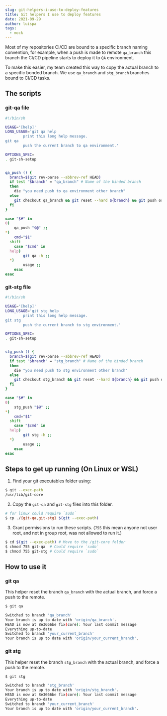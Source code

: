 ```yaml
---
slug: git-helpers-i-use-to-deploy-features
title: Git helpers I use to deploy features
date: 2021-09-29
author: luispa
tags:
  - mock
---
```

Most of my repositories CI/CD are bound to a specific branch naming convention, for example, when a push is made to remote `qa_branch` this branch the CI/CD pipeline starts to deploy it to `QA` environment. 

To make this easier, my team created this way to copy the actual branch to a specific bonded branch. We use `qa_branch` and `stg_branch` branches bound to CI/CD tasks.

## The scripts

### git-qa file
```bash
#!/bin/sh

USAGE='[help]'
LONG_USAGE='git qa help
        print this long help message.
git qa
        push the current branch to qa environment.'

OPTIONS_SPEC=
. git-sh-setup


qa_push () {
  branch=$(git rev-parse --abbrev-ref HEAD)
  if test "$branch" = "qa_branch" # Name of the binded branch
  then
    die "you need push to qa environment other branch"
  else
    git checkout qa_branch && git reset --hard ${branch} && git push origin qa_branch -f && git checkout ${branch}
  fi
}

case "$#" in
0)
	qa_push "$@" ;;
*)
	cmd="$1"
  shift
	case "$cmd" in
  help)
		git qa -h ;;
  *)
		usage ;;
	esac
esac
```

### git-stg file
```bash
#!/bin/sh

USAGE='[help]'
LONG_USAGE='git stg help
        print this long help message.
git stg
        push the current branch to stg environment.'

OPTIONS_SPEC=
. git-sh-setup


stg_push () {
  branch=$(git rev-parse --abbrev-ref HEAD)
  if test "$branch" = "stg_branch" # Name of the binded branch
  then
    die "you need push to stg environment other branch"
  else
    git checkout stg_branch && git reset --hard ${branch} && git push origin stg_branch -f && git checkout ${branch}
  fi
}

case "$#" in
0)
	stg_push "$@" ;;
*)
	cmd="$1"
  shift
	case "$cmd" in
  help)
		git stg -h ;;
  *)
		usage ;;
	esac
esac
```


## Steps to get up running (On Linux or WSL)

1. Find your git executables folder using:

```bash
$ git --exec-path
/usr/lib/git-core
```

2. Copy the `git-qa` and `git-stg` files into this folder.

```bash
# for linux could require `sudo`
$ cp ./{git-qa,git-stg} $(git --exec-path)
```

3. Grant permissions to run these scripts. (`755` this mean anyone not user root,
   and not in group root, was not allowed to run it.)

```bash
$ cd $(git --exec-path) # Move to the /git-core folder
$ chmod 755 git-qa  # Could require `sudo`
$ chmod 755 git-stg # Could require `sudo`
```




## How to use it

### git qa

This helper reset the branch `qa_branch` with the actual branch, and force a
push to the remote.




```bash
$ git qa

Switched to branch 'qa_branch'
Your branch is up to date with 'origin/qa_branch'.
HEAD is now at 8e3666be fix(core): Your last commit message
Everything up-to-date
Switched to branch 'your_current_branch'
Your branch is up to date with 'origin/your_current_branch'.
```


### git stg

This helper reset the branch `stg_branch` with the actual branch, and force a
push to the remote.

```bash
$ git stg

Switched to branch 'stg_branch'
Your branch is up to date with 'origin/stg_branch'.
HEAD is now at 8e3666be fix(core): Your last commit message
Everything up-to-date
Switched to branch 'your_current_branch'
Your branch is up to date with 'origin/your_current_branch'.
```


